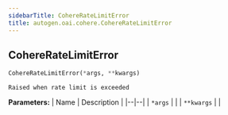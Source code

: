 ```yaml
---
sidebarTitle: CohereRateLimitError
title: autogen.oai.cohere.CohereRateLimitError
---
```

<h2 id="autogen.oai.cohere.CohereRateLimitError" class="doc doc-heading">
    <code class="doc-symbol doc-symbol-heading doc-symbol-class"></code>
    <span class="doc doc-object-name doc-class-name">CohereRateLimitError</span>
</h2>

```python
CohereRateLimitError(*args, **kwargs)
```

    Raised when rate limit is exceeded

<b>Parameters:</b>
| Name | Description |
|--|--|
| `*args` |  |
| `**kwargs` |  |